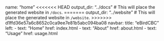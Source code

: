 name: "home"
<<<<<<< HEAD
output_dir: "../docs"  # This will place the generated website in `/docs`.
=======
output_dir: "../website"  # This will place the generated website in `/website`.
>>>>>>> d1ffd36e57a6c8652c0ca9ee7e81b5abc094ba08
navbar:
  title: "eBirdCBC"
  left:
    - text: "Home"
      href: index.html
    - text: "About"
      href: about.html
    - text: "Usage"
      href: usage.html